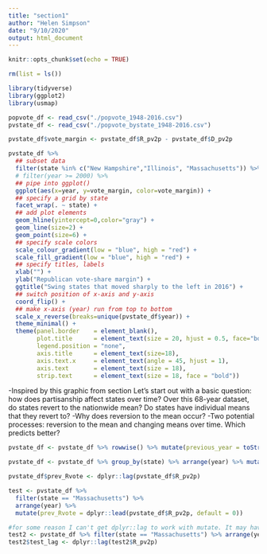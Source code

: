```yaml
---
title: "section1"
author: "Helen Simpson"
date: "9/10/2020"
output: html_document
---
```


```r
knitr::opts_chunk$set(echo = TRUE)
```

```r
rm(list = ls())

library(tidyverse)
library(ggplot2)
library(usmap)

popvote_df <- read_csv("./popvote_1948-2016.csv")
pvstate_df <- read_csv("./popvote_bystate_1948-2016.csv")
```

```r

pvstate_df$vote_margin <- pvstate_df$R_pv2p - pvstate_df$D_pv2p

pvstate_df %>% 
  ## subset data
  filter(state %in% c("New Hampshire","Illinois", "Massachusetts")) %>%
  # filter(year >= 2000) %>%
  ## pipe into ggplot()
  ggplot(aes(x=year, y=vote_margin, color=vote_margin)) + 
  ## specify a grid by state
  facet_wrap(. ~ state) + 
  ## add plot elements
  geom_hline(yintercept=0,color="gray") +
  geom_line(size=2) + 
  geom_point(size=6) +
  ## specify scale colors
  scale_colour_gradient(low = "blue", high = "red") +
  scale_fill_gradient(low = "blue", high = "red") +
  ## specify titles, labels
  xlab("") +
  ylab("Republican vote-share margin") + 
  ggtitle("Swing states that moved sharply to the left in 2016") +
  ## switch position of x-axis and y-axis
  coord_flip() +
  ## make x-axis (year) run from top to bottom
  scale_x_reverse(breaks=unique(pvstate_df$year)) +
  theme_minimal() + 
  theme(panel.border    = element_blank(),
        plot.title      = element_text(size = 20, hjust = 0.5, face="bold"), 
        legend.position = "none",
        axis.title      = element_text(size=18),
        axis.text.x     = element_text(angle = 45, hjust = 1),
        axis.text       = element_text(size = 18),
        strip.text      = element_text(size = 18, face = "bold"))

```
-Inspired by this graphic from section
Let's start out with a basic question: how does partisanship affect states over time? Over this 68-year dataset, do states revert to the nationwide mean? Do states have individual means that they revert to?
-Why does reversion to the mean occur?
-Two potential processes: reversion to the mean and changing means over time. Which predicts better?
```r
pvstate_df <- pvstate_df %>% rowwise() %>% mutate(previous_year = toString(year - 4)) %>% group_by(state, year)

pvstate_df <- pvstate_df %>% group_by(state) %>% arrange(year) %>% mutate(prev_Rvote = dplyr::lag(R_pv2p))

pvstate_df$prev_Rvote <- dplyr::lag(pvstate_df$R_pv2p)

test <- pvstate_df %>% 
  filter(state == "Massachusetts") %>%
  arrange(year) %>%
  mutate(prev_Rvote = dplyr::lead(pvstate_df$R_pv2p, default = 0))

#for some reason I can't get dplyr::lag to work with mutate. It may have something to do with the vector lengths? Anyway this works now
test2 <- pvstate_df %>% filter(state == "Massachusetts") %>% arrange(year)
test2$test_lag <- dplyr::lag(test2$R_pv2p)


```
